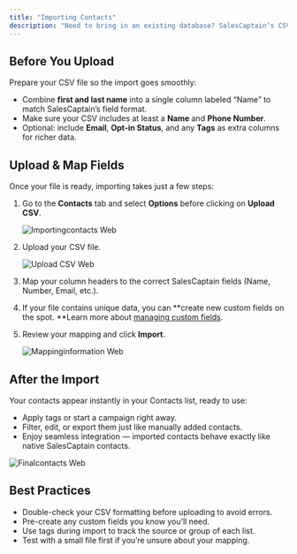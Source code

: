 ```yaml
---
title: "Importing Contacts"
description: "Need to bring in an existing database? SalesCaptain’s CSV importing tools lets you upload thousands of contacts in minutes, while preserving your segmentation and tags."
---
```


## **Before You Upload**

Prepare your CSV file so the import goes smoothly:

- Combine **first and last name** into a single column labeled “Name” to match SalesCaptain’s field format.
- Make sure your CSV includes at least a **Name** and **Phone Number**.
- Optional: include **Email**, **Opt-in Status**, and any **Tags** as extra columns for richer data.

## **Upload & Map Fields**

Once your file is ready, importing takes just a few steps:

1. Go to the **Contacts** tab and select **Options** before clicking on **Upload CSV**.

   ![Importingcontacts Web](/images/importingcontacts.webp)
2. Upload your CSV file.

   ![Upload CSV Web](/images/uploadCSV.webp)
3. Map your column headers to the correct SalesCaptain fields (Name, Number, Email, etc.).
4. If your file contains unique data, you can \*\*create new custom fields on the spot. \*\*Learn more about [managing custom fields](Core-Features/Contacts/Custom-Fields). 
5. Review your mapping and click **Import**.

   ![Mappinginformation Web](/images/mappinginformation.webp)

## **After the Import**

Your contacts appear instantly in your Contacts list, ready to use:

- Apply tags or start a campaign right away.
- Filter, edit, or export them just like manually added contacts.
- Enjoy seamless integration — imported contacts behave exactly like native SalesCaptain contacts.

![Finalcontacts Web](/images/finalcontacts.webp)

## **Best Practices**

- Double-check your CSV formatting before uploading to avoid errors.
- Pre-create any custom fields you know you’ll need.
- Use tags during import to track the source or group of each list.
- Test with a small file first if you’re unsure about your mapping.